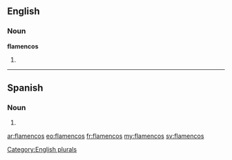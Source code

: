 ==English==

===Noun===
'''flamencos'''

# {{plural of|[[flamenco]]}}

[[Category:English plurals]]

----

==Spanish==

===Noun===
{{head|es|noun form|g=m|g2=p}}

# {{plural of|[[flamenco]]|lang=es|nocat=1}}

[[ar:flamencos]]
[[eo:flamencos]]
[[fr:flamencos]]
[[my:flamencos]]
[[sv:flamencos]]